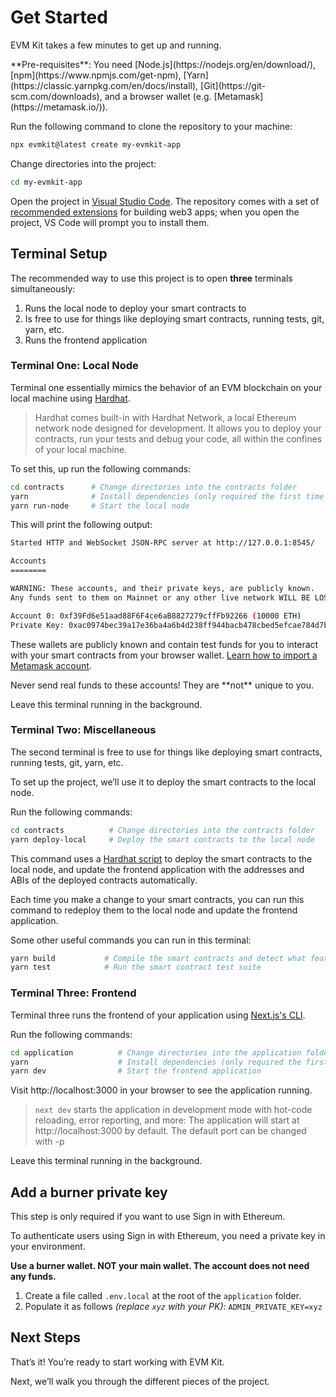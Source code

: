 
# Get Started

EVM Kit takes a few minutes to get up and running.

<Callout emoji="👨🏼‍💻" type="info">
  **Pre-requisites**: You need [Node.js](https://nodejs.org/en/download/),
  [npm](https://www.npmjs.com/get-npm),
  [Yarn](https://classic.yarnpkg.com/en/docs/install),
  [Git](https://git-scm.com/downloads), and a browser wallet (e.g.
  [Metamask](https://metamask.io/)).
</Callout>

Run the following command to clone the repository to your machine:

```bash copy
npx evmkit@latest create my-evmkit-app
```

Change directories into the project:

```bash copy
cd my-evmkit-app
```

Open the project in [Visual Studio Code](https://code.visualstudio.com/).
The repository comes with a set of [recommended extensions](/.vscode/extensions.json)
for building web3 apps; when you open the project, VS Code will prompt you to install them.

## Terminal Setup

The recommended way to use this project is to open **three** terminals simultaneously:

1. Runs the local node to deploy your smart contracts to
2. Is free to use for things like deploying smart contracts, running tests, git, yarn, etc.
3. Runs the frontend application

### Terminal One: Local Node

Terminal one essentially mimics the behavior of an EVM blockchain on your
local machine using [Hardhat](https://hardhat.org/).

> Hardhat comes built-in with Hardhat Network, a local Ethereum network node designed for development.
> It allows you to deploy your contracts, run your tests and debug your code,
> all within the confines of your local machine.

To set this, up run the following commands:

```bash
cd contracts      # Change directories into the contracts folder
yarn              # Install dependencies (only required the first time you set up the project)
yarn run-node     # Start the local node
```

This will print the following output:

```bash
Started HTTP and WebSocket JSON-RPC server at http://127.0.0.1:8545/

Accounts
========

WARNING: These accounts, and their private keys, are publicly known.
Any funds sent to them on Mainnet or any other live network WILL BE LOST.

Account 0: 0xf39Fd6e51aad88F6F4ce6aB8827279cffFb92266 (10000 ETH)
Private Key: 0xac0974bec39a17e36ba4a6b4d238ff944bacb478cbed5efcae784d7bf4f2ff80
```

These wallets are publicly known and contain test funds for you to interact with your smart contracts
from your browser wallet.
[Learn how to import a Metamask account](https://metamask.zendesk.com/hc/en-us/articles/360015489331-How-to-import-an-account).

<Callout type="error">
  Never send real funds to these accounts! They are **not** unique to you.
</Callout>

Leave this terminal running in the background.

### Terminal Two: Miscellaneous

The second terminal is free to use for things like deploying smart contracts, running tests, git, yarn, etc.

To set up the project, we&rsquo;ll use it to deploy the smart contracts to the local node.

Run the following commands:

```bash
cd contracts          # Change directories into the contracts folder
yarn deploy-local     # Deploy the smart contracts to the local node
```

This command uses a [Hardhat script](https://hardhat.org/guides/scripts.html)
to deploy the smart contracts to the local node, and update the frontend application
with the addresses and ABIs of the deployed contracts automatically.

Each time you make a change to your smart contracts,
you can run this command to redeploy them to the local node and
update the frontend application.

Some other useful commands you can run in this terminal:

```bash
yarn build           # Compile the smart contracts and detect what features are implemented
yarn test            # Run the smart contract test suite
```

### Terminal Three: Frontend

Terminal three runs the frontend of your application using [Next.js's CLI](https://nextjs.org/docs/api-reference/cli).

Run the following commands:

```bash
cd application          # Change directories into the application folder
yarn                    # Install dependencies (only required the first time you set up the project)
yarn dev                # Start the frontend application
```

Visit http://localhost:3000 in your browser to see the application running.

> `next dev` starts the application in development mode with hot-code reloading, error reporting, and more:
> The application will start at http://localhost:3000 by default. The default port can be changed with -p

Leave this terminal running in the background.

## Add a burner private key

<Callout type="info">
  This step is only required if you want to use Sign in with Ethereum.
</Callout>

To authenticate users using Sign in with Ethereum, you need a private key in your environment.

**Use a burner wallet. NOT your main wallet. The account does not need any funds.**

1. Create a file called `.env.local` at the root of the `application` folder.
2. Populate it as follows _(replace `xyz` with your PK)_: `ADMIN_PRIVATE_KEY=xyz`

## Next Steps

That&rsquo;s it! You&rsquo;re ready to start working with EVM Kit.

Next, we&rsquo;ll walk you through the different pieces of the project.
